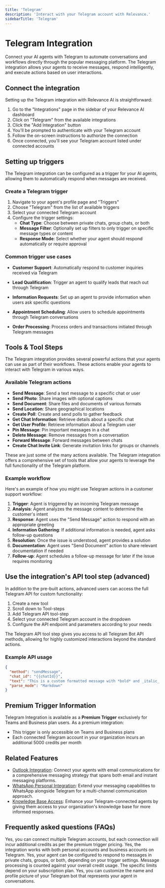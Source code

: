 ```yaml
---
title: 'Telegram'
description: 'Interact with your Telegram account with Relevance.'
sidebarTitle: 'Telegram'
---
```


# Telegram Integration

Connect your AI agents with Telegram to automate conversations and workflows directly through the popular messaging platform. The Telegram integration allows your agents to receive messages, respond intelligently, and execute actions based on user interactions.

## Connect the integration

Setting up the Telegram integration with Relevance AI is straightforward:

1. Go to the "Integrations" page in the sidebar of your Relevance AI dashboard
2. Click on "Telegram" from the available integrations
3. Click the "Add Integration" button
4. You'll be prompted to authenticate with your Telegram account
5. Follow the on-screen instructions to authorize the connection
6. Once connected, you'll see your Telegram account listed under connected accounts

## Setting up triggers

The Telegram integration can be configured as a trigger for your AI agents, allowing them to automatically respond when messages are received.

### Create a Telegram trigger

1. Navigate to your agent's profile page and "Triggers" 
2. Choose "Telegram" from the list of available triggers
3. Select your connected Telegram account
4. Configure the trigger settings:
   - **Chat Type**: Choose between private chats, group chats, or both
   - **Message Filter**: Optionally set up filters to only trigger on specific message types or content
   - **Response Mode**: Select whether your agent should respond automatically or require approval

### Common trigger use cases

- **Customer Support**: Automatically respond to customer inquiries received via Telegram
- **Lead Qualification**: Trigger an agent to qualify leads that reach out through Telegram
- **Information Requests**: Set up an agent to provide information when users ask specific questions
- **Appointment Scheduling**: Allow users to schedule appointments through Telegram conversations

- **Order Processing**: Process orders and transactions initiated through Telegram messages

## Tools & Tool Steps

The Telegram integration provides several powerful actions that your agents can use as part of their workflows. These actions enable your agents to interact with Telegram in various ways.

### Available Telegram actions

- **Send Message**: Send a text message to a specific chat or user
- **Send Photo**: Share images with optional captions
- **Send Document**: Share files and documents of various formats
- **Send Location**: Share geographical locations
- **Create Poll**: Create and send polls to gather feedback
- **Get Chat Information**: Retrieve details about a specific chat
- **Get User Profile**: Retrieve information about a Telegram user
- **Pin Message**: Pin important messages in a chat
- **Delete Message**: Remove messages from a conversation
- **Forward Message**: Forward messages between chats
- **Create Chat Invite Link**: Generate invitation links for groups or channels

These are just some of the many actions available. The Telegram integration offers a comprehensive set of tools that allow your agents to leverage the full functionality of the Telegram platform.

### Example workflow

Here's an example of how you might use Telegram actions in a customer support workflow:

1. **Trigger**: Agent is triggered by an incoming Telegram message
2. **Analysis**: Agent analyzes the message content to determine the customer's intent
3. **Response**: Agent uses the "Send Message" action to respond with an appropriate greeting
4. **Information Gathering**: If additional information is needed, agent asks follow-up questions
5. **Resolution**: Once the issue is understood, agent provides a solution
6. **Documentation**: Agent uses "Send Document" action to share relevant documentation if needed
7. **Follow-up**: Agent schedules a follow-up message for later if the issue requires monitoring

## Use the integration's API tool step (advanced)

In addition to the pre-built actions, advanced users can access the full Telegram API for custom functionality:

1. Create a new tool
2. Scroll down to Tool-steps
3. Add Telegram API tool-step
4. Select your connected Telegram account in the dropdown
5. Configure the API endpoint and parameters according to your needs

The Telegram API tool step gives you access to all Telegram Bot API methods, allowing for highly customized interactions beyond the standard actions.

### Example API usage

```json
{
  "method": "sendMessage",
  "chat_id": "{{chatId}}",
  "text": "This is a custom formatted message with *bold* and _italic_ text",
  "parse_mode": "Markdown"
}
```

## Premium Trigger Information

Telegram Integration is available as a **Premium Trigger** exclusively for Teams and Business plan users. As a premium integration:

- This trigger is only accessible on Teams and Business plans
- Each connected Telegram account in your organization incurs an additional 5000 credits per month

## Related Features

- [Outlook Integration](https://relevanceai.com/docs/integrations/outlook): Connect your agents with email communications for a comprehensive messaging strategy that spans both email and instant messaging platforms.
- [WhatsApp Personal Integration](https://relevanceai.com/docs/integrations/whatsapp-personal): Extend your messaging capabilities to WhatsApp alongside Telegram for a multi-channel communication approach.
- [Knowledge Base Access](https://relevanceai.com/docs/knowledge/access-knowledge): Enhance your Telegram-connected agents by giving them access to your organization's knowledge base for more informed responses.

## Frequently asked questions (FAQs)

<AccordionGroup>
  <Accordion title="Can I connect multiple Telegram accounts to Relevance AI?">Yes, you can connect multiple Telegram accounts, but each connection will incur additional credits as per the premium trigger pricing.</Accordion>
  <Accordion title="Does the Telegram integration work with both personal and business Telegram accounts?">Yes, the integration works with both personal accounts and business accounts on Telegram.</Accordion>
  <Accordion title="Can my agent respond to messages in Telegram groups?">Yes, your agent can be configured to respond to messages in private chats, groups, or both, depending on your trigger settings.</Accordion>
  <Accordion title="Is there a limit to how many messages my agent can process through Telegram?">Message processing is counted against your overall credit usage. The specific limits depend on your subscription plan.</Accordion>
  <Accordion title="Can I customize how my agent appears in Telegram conversations?">Yes, you can customize the name and profile picture of your Telegram bot that represents your agent in conversations.</Accordion>
</AccordionGroup>